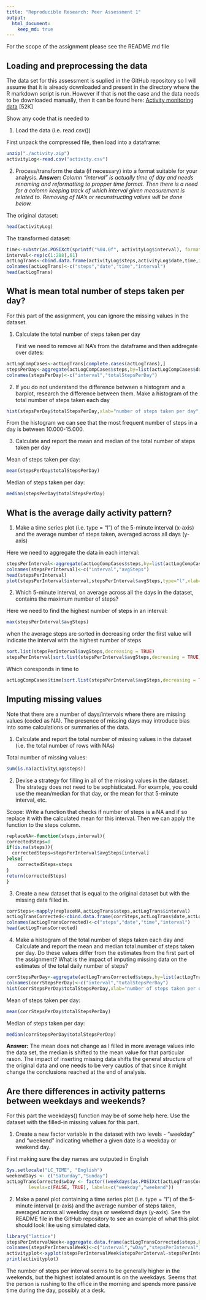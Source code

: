 ```yaml
---
title: "Reproducible Research: Peer Assessment 1"
output: 
  html_document:
    keep_md: true
---
```

For the scope of the assignment please see the README.md file

## Loading and preprocessing the data
The data set for this assessment is suplied in the GitHub repository so I will assume that it is already downloaded and present in the directory where the R markdown script is run. However if that is not the case and the data needs to be downloaded manually, then it can be found here: [Activity monitoring data](https://d396qusza40orc.cloudfront.net/repdata%2Fdata%2Factivity.zip) [52K]

  Show any code that is needed to

  1. Load the data (i.e. read.csv())

  First unpack the compressed file, then load into a dataframe:
```r
unzip("./activity.zip")
activityLog<-read.csv("activity.csv")
```

  2. Process/transform the data (if necessary) into a format suitable for your analysis. **Answer:** *Colomn "interval" is actually time of day and needs renaming and reformatting to propper time format. Then there is a need for a colomn keeping track of which interval given measurement is related to. Removing of NA's or recunstructing values will be done below.*


The original dataset:
```r
head(activityLog)
```

The transformed dataset:
```r
time<-substr(as.POSIXct(sprintf("%04.0f", activityLog$interval), format='%H%M'), 12, 16)
interval<-rep(c(1:288),61)
actLogTrans<-cbind.data.frame(activityLog$steps,activityLog$date,time,interval)
colnames(actLogTrans)<-c("steps","date","time","interval")
head(actLogTrans)
```

## What is mean total number of steps taken per day?
For this part of the assignment, you can ignore the missing values in the dataset.

  1.  Calculate the total number of steps taken per day
  
      First we need to remove all NA's from the dataframe and then addregate over dates:

```r
actLogCompCases<-actLogTrans[complete.cases(actLogTrans),]
stepsPerDay<-aggregate(actLogCompCases$steps,by=list(actLogCompCases$date),FUN=sum)
colnames(stepsPerDay)<-c("interval","totalStepsPerDay")
```

  2.  If you do not understand the difference between a histogram and a barplot, research the difference between them. Make a histogram of the total number of steps taken each day

```r
hist(stepsPerDay$totalStepsPerDay,xlab="number of steps taken per day",ylab="number of days",main="")
```

From the histogram we can see that the most frequent number of steps in a day is between 10.000-15.000.

  3.  Calculate and report the mean and median of the total number of steps taken per day
  
Mean of steps taken per day:
```r
mean(stepsPerDay$totalStepsPerDay)
```

Median of steps taken per day:
```r
median(stepsPerDay$totalStepsPerDay)
```


## What is the average daily activity pattern?

  1. Make a time series plot (i.e. type = "l") of the 5-minute interval (x-axis) and the average number of steps taken, averaged across all days (y-axis)
  
Here we need to aggregate the data in each interval:
```r
stepsPerInterval<-aggregate(actLogCompCases$steps,by=list(actLogCompCases$interval),FUN=mean)
colnames(stepsPerInterval)<-c("interval","avgSteps")
head(stepsPerInterval)
plot(stepsPerInterval$interval,stepsPerInterval$avgSteps,type="l",xlab="interval",ylab="average number of steps")
```
  
  
  2. Which 5-minute interval, on average across all the days in the dataset, contains the maximum number of steps?

Here we need to find the highest number of steps in an interval:

```r
max(stepsPerInterval$avgSteps)
```
when the average steps are sorted in decreasing order the first value will indicate the interval with the highest number of steps

```r
sort.list(stepsPerInterval$avgSteps,decreasing = TRUE)
stepsPerInterval[sort.list(stepsPerInterval$avgSteps,decreasing = TRUE)[1],]
```
Which coresponds in time to
```r
actLogCompCases$time[sort.list(stepsPerInterval$avgSteps,decreasing = TRUE)[1]]
```

## Imputing missing values
Note that there are a number of days/intervals where there are missing values (coded as NA). The presence of missing days may introduce bias into some calculations or summaries of the data.


  1. Calculate and report the total number of missing values in the dataset (i.e. the total number of rows with NAs)
  
Total number of missing values:
```r
sum(is.na(activityLog$steps))
```

  2. Devise a strategy for filling in all of the missing values in the dataset. The strategy does not need to be sophisticated. For example, you could use the mean/median for that day, or the mean for that 5-minute interval, etc.

Scope:	Write a function that checks if number of steps is a NA and if so replace it with the calculated mean for this interval. Then we can apply the function to the steps column.


```r
replaceNA<-function(steps,interval){
correctedSteps=0
if(is.na(steps)){
  correctedSteps=stepsPerInterval$avgSteps[interval]
}else{
	correctedSteps=steps
}
return(correctedSteps)
}
```

  3. Create a new dataset that is equal to the original dataset but with the missing data filled in.

```r
corrSteps<-mapply(replaceNA,actLogTrans$steps,actLogTrans$interval)
actLogTransCorrected<-cbind.data.frame(corrSteps,actLogTrans$date,actLogTrans$time,actLogTrans$interval)
colnames(actLogTransCorrected)<-c("steps","date","time","interval")
head(actLogTransCorrected)
```


  4. Make a histogram of the total number of steps taken each day and Calculate and report the mean and median total number of steps taken per day. Do these values differ from the estimates from the first part of the assignment? What is the impact of imputing missing data on the estimates of the total daily number of steps?

```r
corrStepsPerDay<-aggregate(actLogTransCorrected$steps,by=list(actLogTransCorrected$date),FUN=sum)
colnames(corrStepsPerDay)<-c("interval","totalStepsPerDay")
hist(corrStepsPerDay$totalStepsPerDay,xlab="number of steps taken per day",ylab="number of days",main="")
```

Mean of steps taken per day:
```r
mean(corrStepsPerDay$totalStepsPerDay)
```

Median of steps taken per day:
```r
median(corrStepsPerDay$totalStepsPerDay)
```

**Answer:** The mean does not change as I filled in more average values into the data set, the median is shifted to the mean value for that particular rason. The impact of inserting missing data shifts the general structure of the original data and one needs to be very cautios of that since it might change the conclusions reached at the end of analysis.



## Are there differences in activity patterns between weekdays and weekends?
For this part the weekdays() function may be of some help here. Use the dataset with the filled-in missing values for this part.

  1. Create a new factor variable in the dataset with two levels - "weekday" and "weekend" indicating whether a given date is a weekday or weekend day.
  

First making sure the day names are outputed in English
```r
Sys.setlocale("LC_TIME", "English")
weekendDays <- c("Saturday","Sunday")
actLogTransCorrected$wDay <- factor((weekdays(as.POSIXct(actLogTransCorrected$date)) %in% weekendDays), 
  		levels=c(FALSE, TRUE), labels=c("weekday","weekend"))
```


  2. Make a panel plot containing a time series plot (i.e. type = "l") of the 5-minute interval (x-axis) and the average number of steps taken, averaged across all weekday days or weekend days (y-axis). See the README file in the GitHub repository to see an example of what this plot should look like using simulated data.


```r
library("lattice")
stepsPerIntervalWeek<-aggregate.data.frame(actLogTransCorrected$steps,by=list(actLogTransCorrected$interval, actLogTransCorrected$wDay),FUN=mean,simplify=TRUE)
colnames(stepsPerIntervalWeek)<-c("interval","wDay","stepsPerInterval")
activityplot<-xyplot(stepsPerIntervalWeek$stepsPerInterval~stepsPerIntervalWeek$interval|stepsPerIntervalWeek$wDay, type="l",main="",ylab="Number of steps", xlab="Interval",layout=(c(1,2)))
print(activityplot)
```

The number of steps per interval seems to be generally higher in the weekends, but the highest isolated amount is on the weekdays. Seems that the person is rushing to the office in the morning and spends more passive time during the day, possibly at a desk.